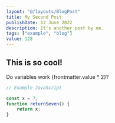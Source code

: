 ```yaml
---
layout: "@/layouts/BlogPost"
title: My Second Post
publishDate: 12 June 2022
description: It's another post by me.
tags: ["example", "blog"]
value: 128
---
```


## This is so cool!

Do variables work {frontmatter.value * 2}?

```js
// Example JavaScript

const x = 7;
function returnSeven() {
	return x;
}
```

